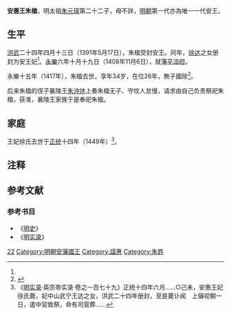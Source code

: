 '''安惠王朱楹'''{{BD|1383年|10月18日|1417年|10月9日|catIdx=Z朱}}，明太祖[[朱元璋|朱元璋]]第二十二子，母不詳，[[明朝|明朝]]第一代亦為唯一一代安王。
==生平==
[[洪武|洪武]]二十四年四月十三日（1391年5月17日），朱楹受封安王。同年，[[徐达|徐达]]之女{{noteTag|1=徐达共有四女。安王妃的具体排行没有记载，她的姐姐——代王[[朱桂|朱桂]]妃为徐达第二女。安王妃是第三女或第四女，已无法考证。}}册封为安王妃<ref name="a1"/>。[[永乐_(明朝)|永樂]]六年十月十九日（1408年11月6日），就藩[[平涼府|平涼府]]。

永樂十五年（1417年），朱楹去世，享年34岁，在位26年，無子國除<ref>{{cite web|title=安惠王朱楹：中山武宁王徐达三女婿，大明亲王中的小透明|url=https://xw.qq.com/cmsid/20210422A0DWUC00?f=newdc|access-date=2021-04-30|archive-date=2021-04-30|archive-url=https://web.archive.org/web/20210430013044/https://xw.qq.com/cmsid/20210422A0DWUC00?f=newdc|dead-url=no}}</ref>。

后来朱楹的侄子襄陵王[[朱沖炑|朱沖炑]]上奏朱楹无子、守坟人怠慢，请求由自己负责祭祀朱楹，获准，襄陵王家族于是奉祀朱楹。

==家庭==
王妃徐氏去世于[[正统_(年号)|正统]]十四年（1449年）<ref name="a1">《[[明实录|明实录]]·英宗帝实录·卷之一百七十九》正统十四年六月......○己未，安惠王妃徐氏薨，妃中山武宁王达之女，洪武二十四年册封，至是薨讣闻　上辍视朝一日，遣中官致祭，命有司营葬......</ref>。

==注释==
{{noteFoot}}
==参考文献==
{{Reflist}}
===参考书目===
*《[[明史|明史]]》
*《[[明实录|明实录]]》
{{s-start}}
{{s-none|無|[[明太祖|明太祖]]封之}}
{{s-ttl|title=[[明朝藩王列表_(太祖系)#安國|明安國國王]]|years=1391年－1417年}}
{{s-none|無|無子，[[明朝|明朝廷]]撤除封國}}
{{end}}
{{明太祖皇室|nocat}}
[[Category:明太祖皇子|22]]
[[Category:明朝安藩國王|Category:明朝安藩國王]]
[[Category:諡惠|Category:諡惠]]
[[Category:朱姓|Category:朱姓]]
